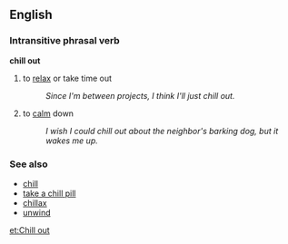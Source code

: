 ==English==

===Intransitive phrasal verb===
'''chill out'''
#{{slang}} to [[relax]] or take time out
#:''Since I'm between projects, I think I'll just chill out.''
#to [[calm]] down
#:''I wish I could chill out about the neighbor's barking dog, but it wakes me up.''
===See also===
*[[chill]]
*[[take a chill pill]]
*[[chillax]]
*[[unwind]]

[[et:Chill out]]